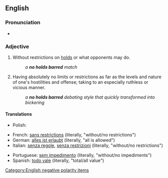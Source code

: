 {{also|no-holds-barred}}
==English==

===Pronunciation===
* {{audio|en|En-au-no holds barred.ogg|Audio (AU)}}

===Adjective===
{{en-adj|-}}

# {{lb|en|wrestling}} Without restrictions on [[hold]]s or what opponents may do.
#: ''a '''no holds barred''' match''
# {{lb|en|idiomatic}} Having absolutely no limits or restrictions as far as the levels and nature of one's hostilities and offense; taking to an especially ruthless or vicious manner.
#: ''a '''no holds barred''' debating style that quickly transformed into bickering''

====Translations====
{{trans-top|in wrestling: without restrictions on holds or what opponents may do}}
{{trans-mid}}
{{trans-bottom}}

{{trans-top|idiomatic: having absolutely no reserve or restrictions in lengths; in an especially ruthless or vicious manner}}
* Polish: {{t|pl|wszystkie chwyty dozwolone}}
{{trans-mid}}
{{trans-bottom}}

{{checktrans-top}}
* French: [[sans restrictions]] (literally, "without/no restrictions")
* German: [[alles ist erlaubt]] (literally, "all is allowed")
* Italian: [[senza regole]], [[senza restrizioni]] (literally, "without/no restrictions")
{{trans-mid}}
* Portuguese: [[sem impedimento]] (literally, "without/no impediments")
* Spanish: [[todo vale]] (literally, "total/all value") <!-- no: "everything is valid" -->
{{trans-bottom}}

[[Category:English negative polarity items]]